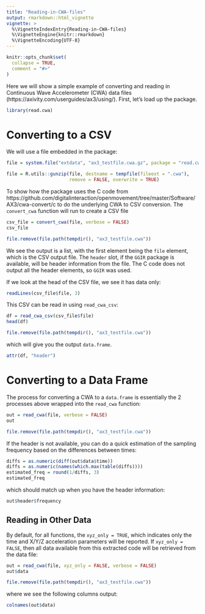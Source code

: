 ```yaml
---
title: "Reading-in-CWA-files"
output: rmarkdown::html_vignette
vignette: >
  %\VignetteIndexEntry{Reading-in-CWA-files}
  %\VignetteEngine{knitr::rmarkdown}
  %\VignetteEncoding{UTF-8}
---
```


```r
knitr::opts_chunk$set(
  collapse = TRUE,
  comment = "#>"
)
```

Here we will show a simple example of converting and reading in Continuous Wave Accelerometer (CWA) data files (https://axivity.com/userguides/ax3/using/).  First, let's load up the package.
```r
library(read.cwa)
```

# Converting to a CSV
We will use a file embedded in the package:
```r
file = system.file("extdata", "ax3_testfile.cwa.gz", package = "read.cwa")
```
```r
file = R.utils::gunzip(file, destname = tempfile(fileext = ".cwa"), 
                       remove = FALSE, overwrite = TRUE)
```

To show how the package uses the C code from https://github.com/digitalinteraction/openmovement/tree/master/Software/AX3/cwa-convert/c to do the underlying CWA to CSV conversion.  The `convert_cwa` function will run to create a CSV file
```r
csv_file = convert_cwa(file, verbose = FALSE)
csv_file
```

```r
file.remove(file.path(tempdir(), "ax3_testfile.cwa"))
```

We see the output is a list, with the first element being the `file` element, which is the CSV output file.  The `header` slot, if the `GGIR` package is available, will be header information from the file.  The C code does not output all the header elements, so `GGIR` was used.

If we look at the head of the CSV file, we see it has data only:
```r
readLines(csv_file$file, 3)
```

This CSV can be read in using `read_cwa_csv`:

```r
df = read_cwa_csv(csv_file$file)
head(df)
```

```r
file.remove(file.path(tempdir(), "ax3_testfile.cwa"))
```
which will give you the output `data.frame`.

```r
attr(df, "header")
```

# Converting to a Data Frame
The process for converting a CWA to a `data.frame` is essentially the 2 processes above wrapped into the `read_cwa` function:

```r
out = read_cwa(file, verbose = FALSE)
out
```

```r
file.remove(file.path(tempdir(), "ax3_testfile.cwa"))
```

If the header is not available, you can do a quick estimation of the sampling frequency based on the differences between times:

```r
diffs = as.numeric(diff(out$data$time))
diffs = as.numeric(names(which.max(table(diffs))))
estimated_freq = round(1/diffs, 3)
estimated_freq
```

which should match up when you have the header information:

```r
out$header$frequency
```

## Reading in Other Data
By default, for all functions, the `xyz_only = TRUE`, which indicates only the time and X/Y/Z acceleration parameters will be reported.  If `xyz_only = FALSE`, then all data available from this extracted code will be retrieved from the data file:

```r
out = read_cwa(file, xyz_only = FALSE, verbose = FALSE)
out$data
```

```r
file.remove(file.path(tempdir(), "ax3_testfile.cwa"))
```

where we see the following columns output:
```r
colnames(out$data)
```

